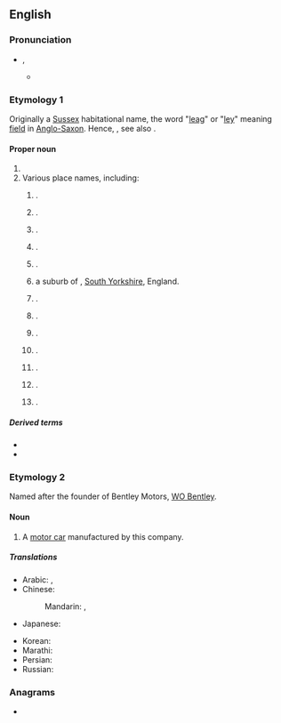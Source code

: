 ==English==
{{wikipedia}}
{{slim-wikipedia|Bentley (disambiguation)}}

===Pronunciation===
* {{enPR|bĕnt'lē}}, {{IPA|en|/ˈbentliː/}}
** {{audio|en|LL-Q1860 (eng)-Vealhurl-Bentley.wav|Audio (UK)}}

===Etymology 1===
Originally a [[Sussex]] habitational name, the word "[[leag]]" or "[[ley]]" meaning [[field]] in [[Anglo-Saxon]]. Hence, {{af|en|bent|t1=bent-grass|[[leigh]]/[[lea]]|t2=meadow, field|nocat=1}}, see also {{mention|en|Bentham}}.

====Proper noun====
{{en-proper noun}}

# {{surname|en|A=An|English [[habitational]]|from=Old English}}
# Various place names, including:
## {{place|en|suburb|city/Perth|s/Western Australia}}.
## {{place|en|town|p/Alberta|c/Canada}}.
## {{place|en|hamlet|co/East Riding of Yorkshire|cc/England}}.
## {{place|en|village|dist/East Hampshire|cc/England}}.
## {{place|en|village|dist/Babergh|co/Suffolk|cc/England}}.
## a suburb of {{l|en|Doncaster}}, [[South Yorkshire]], England.
## {{place|en|village|dist/North Warwickshire|cc/England}}.
## {{place|en|area|bor/Walsall|co/West Midlands|cc/England}}.
## {{place|en|village|dist/Bromsgrove|co/Worcestershire|cc/England}}.
## {{place|en|small town|co/Hancock County|s/Illinois|c/USA}}.
## {{place|en|small city|co/Sedgwick County|s/Kansas|c/USA}}.
## {{place|en|unincorporated community|co/Bay County|s/Michigan|c/USA}}.
## {{place|en|unincorporated community|co/Hettinger County|s/North Dakota|c/USA}}.

=====Derived terms=====
* {{l|en|Bentleyan}}
* {{l|en|Great Bentley}}

===Etymology 2===
Named after the founder of Bentley Motors, [[w:WO Bentley|WO Bentley]].

====Noun====
{{en-noun}}

# A [[motor car]] manufactured by this company.

=====Translations=====
{{trans-top|British car}}
* Arabic: {{t|ar|بِنْتْلِي|m}}, {{t|ar|بِنْتْلِي|m|tr=bentlī}}
* Chinese:
*: Mandarin: {{t+|cmn|賓利|sc=Hani}}, {{t+|cmn|宾利|tr=Bīnlì|sc=Hani}}
* Japanese: {{t|ja|ベントレー|tr=Bentorē}}
{{trans-mid}}
* Korean: {{t|ko|^벤틀리}}
* Marathi: {{t|mr|बेन्ट्ली|f}}
* Persian: {{t|fa|بنتلی|tr=bentli}}
* Russian: {{t|ru|Бе́нтли|f|tr=Bɛ́ntli}}
{{trans-bottom}}

===Anagrams===
* {{anagrams|en|a=beelnty|bleynte}}

{{topics|en|Automobiles}}